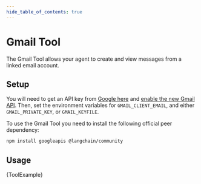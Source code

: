 ```yaml
---
hide_table_of_contents: true
---
```



# Gmail Tool

The Gmail Tool allows your agent to create and view messages from a linked email account.

## Setup

You will need to get an API key from [Google here](https://developers.google.com/gmail/api/guides)
and [enable the new Gmail API](https://console.cloud.google.com/apis/library/gmail.googleapis.com).
Then, set the environment variables for `GMAIL_CLIENT_EMAIL`, and either `GMAIL_PRIVATE_KEY`, or `GMAIL_KEYFILE`.

To use the Gmail Tool you need to install the following official peer dependency:


<IntegrationInstallTooltip></IntegrationInstallTooltip>

```bash npm2yarn
npm install googleapis @langchain/community
```

## Usage


<CodeBlock language="typescript">{ToolExample}</CodeBlock>

